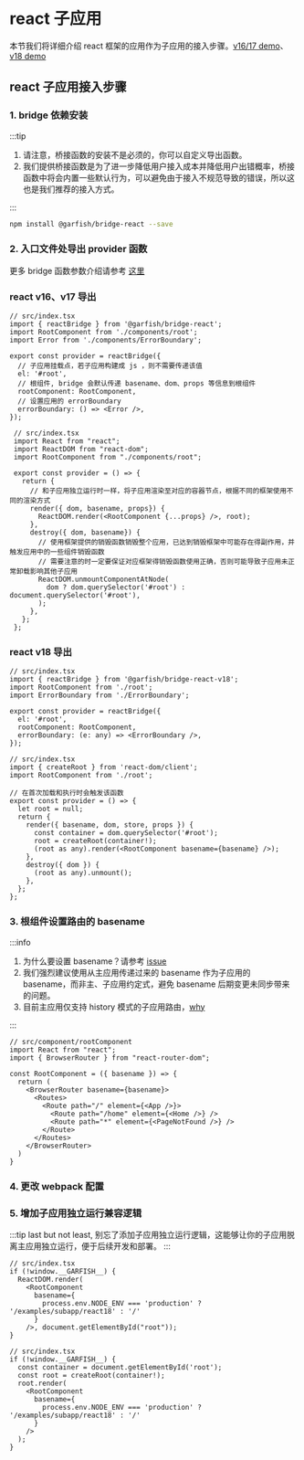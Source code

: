 # react 子应用


本节我们将详细介绍 react 框架的应用作为子应用的接入步骤。[v16/17 demo](https://github.com/modern-js-dev/garfish/tree/main/dev/app-react-17)、[v18 demo](https://github.com/modern-js-dev/garfish/blob/main/dev/app-react-18)

## react 子应用接入步骤
### 1. bridge 依赖安装

:::tip
1. 请注意，桥接函数的安装不是必须的，你可以自定义导出函数。
2. 我们提供桥接函数是为了进一步降低用户接入成本并降低用户出错概率，桥接函数中将会内置一些默认行为，可以避免由于接入不规范导致的错误，所以这也是我们推荐的接入方式。

:::

```bash npm2yarn
npm install @garfish/bridge-react --save
```

### 2. 入口文件处导出 provider 函数

更多 bridge 函数参数介绍请参考 [这里](/guide/concept/bridge)
### react v16、v17 导出

<Tabs>
  <Tab value="bridge_provider" label="使用 @garfish/bridge-react" default>

```tsx
// src/index.tsx
import { reactBridge } from '@garfish/bridge-react';
import RootComponent from './components/root';
import Error from './components/ErrorBoundary';

export const provider = reactBridge({
  // 子应用挂载点，若子应用构建成 js ，则不需要传递该值
  el: '#root',
  // 根组件, bridge 会默认传递 basename、dom、props 等信息到根组件
  rootComponent: RootComponent,
  // 设置应用的 errorBoundary
  errorBoundary: () => <Error />,
});
```

  </Tab>

  <Tab value="customer_provider" label="自定义导出函数" default>

```tsx
 // src/index.tsx
 import React from "react";
 import ReactDOM from "react-dom";
 import RootComponent from "./components/root";

 export const provider = () => {
   return {
     // 和子应用独立运行时一样，将子应用渲染至对应的容器节点，根据不同的框架使用不同的渲染方式
     render({ dom, basename, props}) {
       ReactDOM.render(<RootComponent {...props} />, root);
     },
     destroy({ dom, basename}) {
       // 使用框架提供的销毁函数销毁整个应用，已达到销毁框架中可能存在得副作用，并触发应用中的一些组件销毁函数
       // 需要注意的时一定要保证对应框架得销毁函数使用正确，否则可能导致子应用未正常卸载影响其他子应用
       ReactDOM.unmountComponentAtNode(
         dom ? dom.querySelector('#root') : document.querySelector('#root'),
       );
     },
   };
 };
```

  </Tab>
</Tabs>

### react v18 导出

<Tabs>
  <Tab value="bridge_provider" label="使用 @garfish/bridge-react-v18" default>

```tsx
// src/index.tsx
import { reactBridge } from '@garfish/bridge-react-v18';
import RootComponent from './root';
import ErrorBoundary from './ErrorBoundary';

export const provider = reactBridge({
  el: '#root',
  rootComponent: RootComponent,
  errorBoundary: (e: any) => <ErrorBoundary />,
});

```

  </Tab>

  <Tab value="customer_provider" label="自定义导出函数" default>

```tsx
// src/index.tsx
import { createRoot } from 'react-dom/client';
import RootComponent from './root';

// 在首次加载和执行时会触发该函数
export const provider = () => {
  let root = null;
  return {
    render({ basename, dom, store, props }) {
      const container = dom.querySelector('#root');
      root = createRoot(container!);
      (root as any).render(<RootComponent basename={basename} />);
    },
    destroy({ dom }) {
      (root as any).unmount();
    },
  };
};
```

  </Tab>
</Tabs>

### 3. 根组件设置路由的 basename

:::info
1. 为什么要设置 basename？请参考 [issue](../../issues/childApp.md#子应用拿到-basename-的作用)
2. 我们强烈建议使用从主应用传递过来的 basename 作为子应用的 basename，而非主、子应用约定式，避免 basename 后期变更未同步带来的问题。
3. 目前主应用仅支持 history 模式的子应用路由，[why](../../issues/childApp.md#为什么主应用仅支持-history-模式)

:::

```tsx
// src/component/rootComponent
import React from "react";
import { BrowserRouter } from "react-router-dom";

const RootComponent = ({ basename }) => {
  return (
    <BrowserRouter basename={basename}>
      <Routes>
        <Route path="/" element={<App />}>
          <Route path="/home" element={<Home />} />
          <Route path="*" element={<PageNotFound />} />
        </Route>
      </Routes>
    </BrowserRouter>
  )
}
```

### 4. 更改 webpack 配置

<WebpackConfig />

### 5. 增加子应用独立运行兼容逻辑

:::tip
last but not least, 别忘了添加子应用独立运行逻辑，这能够让你的子应用脱离主应用独立运行，便于后续开发和部署。
:::


<Tabs>
  <Tab value="react_16/17" label="react v16/v17" default>

```tsx
// src/index.tsx
if (!window.__GARFISH__) {
  ReactDOM.render(
    <RootComponent
      basename={
        process.env.NODE_ENV === 'production' ? '/examples/subapp/react18' : '/'
      }
    />, document.getElementById("root"));
}
```

  </Tab>

  <Tab value="react_18" label="react v18" default>

```tsx
// src/index.tsx
if (!window.__GARFISH__) {
  const container = document.getElementById('root');
  const root = createRoot(container!);
  root.render(
    <RootComponent
      basename={
        process.env.NODE_ENV === 'production' ? '/examples/subapp/react18' : '/'
      }
    />
  );
}
```

  </Tab>
</Tabs>

